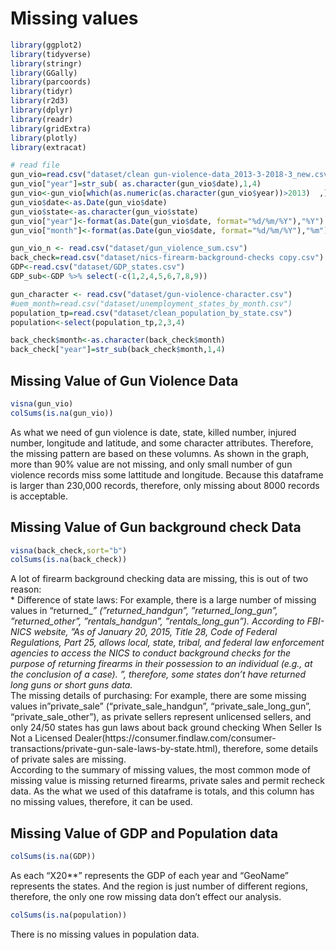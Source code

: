 # Missing values

```r
library(ggplot2)
library(tidyverse)
library(stringr)
library(GGally)
library(parcoords)
library(tidyr)
library(r2d3)
library(dplyr)
library(readr)
library(gridExtra)
library(plotly)
library(extracat)
```

```r
# read file
gun_vio=read.csv("dataset/clean gun-violence-data_2013-3-2018-3_new.csv")
gun_vio["year"]=str_sub( as.character(gun_vio$date),1,4)
gun_vio<-gun_vio[which(as.numeric(as.character(gun_vio$year))>2013)  ,]
gun_vio$date<-as.Date(gun_vio$date)
gun_vio$state<-as.character(gun_vio$state)
gun_vio["year"]<-format(as.Date(gun_vio$date, format="%d/%m/%Y"),"%Y")
gun_vio["month"]<-format(as.Date(gun_vio$date, format="%d/%m/%Y"),"%m")

gun_vio_n <- read.csv("dataset/gun_violence_sum.csv")
back_check=read.csv("dataset/nics-firearm-background-checks copy.csv")
GDP<-read.csv("dataset/GDP_states.csv")
GDP_sub<-GDP %>% select(-c(1,2,4,5,6,7,8,9))

gun_character <- read.csv("dataset/gun-violence-character.csv")
#uem_month=read.csv("dataset/unemployment_states_by_month.csv")
population_tp=read.csv("dataset/clean_population_by_state.csv")
population<-select(population_tp,2,3,4)

back_check$month<-as.character(back_check$month)
back_check["year"]=str_sub(back_check$month,1,4)
```


## Missing Value of Gun Violence Data  
```r
visna(gun_vio)
colSums(is.na(gun_vio))
```
As what we need of gun violence is date, state, killed number, injured number, longitude and latitude, and some character attributes. Therefore, the missing pattern are based on these volumns. As shown in the graph, more than 90% value are not missing, and only small number of gun violence records miss some lattitude and longitude. Because this dataframe is larger than 230,000 records, therefore, only missing about 8000 records is acceptable.  

## Missing Value of Gun background check Data  
```r
visna(back_check,sort="b")
colSums(is.na(back_check))
```

A lot of firearm background checking data are missing, this is out of two reason:  
* Difference of state laws: For example, there is a large number of missing values in "returned_*" ("returned_handgun", "returned_long_gun", "returned_other", "rentals_handgun", "rentals_long_gun"). According to FBI-NICS website, "As of January 20, 2015, Title 28, Code of Federal Regulations, Part 25, allows local, state, tribal, and federal law enforcement agencies to access the NICS to conduct background checks for the purpose of returning firearms in their possession to an individual (e.g., at the conclusion of a case). ", therefore, some states don't have returned long guns or short guns data.  
* The missing details of purchasing: For example, there are some missing values in "private_sale" ("private_sale_handgun", "private_sale_long_gun", "private_sale_other"), as private sellers represent unlicensed sellers, and only 24/50 states has gun laws about back ground checking When Seller Is Not a Licensed Dealer(https://consumer.findlaw.com/consumer-transactions/private-gun-sale-laws-by-state.html), therefore, some details of private sales are missing.  
According to the summary of missing values, the most common mode of missing value is missing returned firearms, private sales and permit recheck data. As the what we used of this dataframe is totals, and this column has no missing values, therefore, it can be used.  

## Missing Value of GDP and Population data  
```r
colSums(is.na(GDP))
```
As each "X20**" represents the GDP of each year and "GeoName" represents the states. And the region is just number of different regions, therefore, the only one row missing data don't effect our analysis.  

```r
colSums(is.na(population))
```
There is no missing values in population data.  